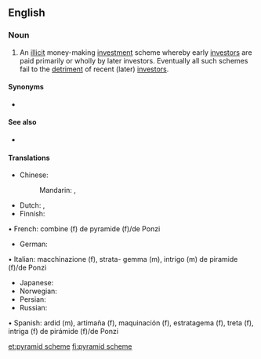 ==English==
{{wikipedia}}

===Noun===
{{en-noun|head=[[pyramid]] [[scheme]]}}

# An [[illicit]] money-making [[investment]] scheme whereby early [[investors]] are paid primarily or wholly by later investors. Eventually all such schemes fail to the [[detriment]] of recent (later) [[investors]].

====Synonyms====
* {{l|en|pyramid selling scheme}}

====See also====
* {{l|en|Ponzi scheme}}

====Translations====
{{trans-top|illicit money-making scheme}}
* Chinese:
*: Mandarin: {{t+|cmn|層壓式推銷|sc=Hani}}, {{t|cmn|层压式推销|tr=céngyāshì tuīxiāo|sc=Hani}}
* Dutch: {{t|nl|pyramidesysteem|n}}, {{t|nl|pyramidespel|n}}
* Finnish: {{t|fi|pyramidihuijaus}}
{{trans-mid}}
• French:  combine (f) de pyramide (f)/de Ponzi
* German: {{t+|de|Schneeballsystem|n}}
• Italian:  macchinazione (f), strata-
gemma (m), intrigo (m) de piramide (f)/de Ponzi
* Japanese: {{t|ja|無限連鎖講|tr=むげんれんさこう, mugenrensakō}}
* Norwegian: {{t|no|pyramidespill|n}}
* Persian: {{t|fa|طرح هرمی|tr=tarh-e herami|sc=fa-Arab}}
* Russian: {{t+|ru|финансовая пирами́да}}
• Spanish:  ardid (m), artimaña (f), maquinación (f), estratagema (f), treta (f), intriga (f) de pirámide (f)/de Ponzi
{{trans-bottom}}

[[et:pyramid scheme]]
[[fi:pyramid scheme]]